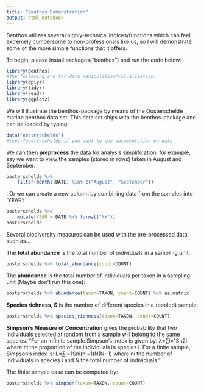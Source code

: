 ```yaml
---
title: "Benthos Demonstration"
output: html_notebook
---
```


Benthos utilizes several highly-technical indices/functions which can feel extremely cumbersome to non-professionals like us, so I will demonstrate some of the more simple functions that it offers.

To begin, please install.packages("benthos") and run the code below:
```r
library(benthos)
#the following are for data manipulation/visualization:
library(dplyr)
library(tidyr)
library(readr)
library(ggplot2)
```

We will illustrate the benthos-package by means of the Oosterschelde marine benthos data set. This data set ships with the benthos-package and can be loaded by typing:
```r
data("oosterschelde")
#type ?oosterschelde if you want to see documentation on data
```
 
 
 
 We can then **preprocess** the data for analysis simplification; for example, say we want to view the samples (stored in rows) taken in August and September:
```r
oosterschelde %>%
    filter(months(DATE) %in% c("August", "September"))
```

..Or we can create a new column by combining data from the samples into 'YEAR':
```r
oosterschelde %>%
    mutate(YEAR = DATE %>% format("%Y"))
oosterschelde
```


Several biodiversity measures can be used with the pre-processed data, such as...


The **total abundance** is the total number of individuals in a sampling unit:
```r
oosterschelde %>% total_abundance(count=COUNT)
```

The **abundance** is the total number of individuals per taxon in a sampling unit (Maybe don't run this one):
```r
oosterschelde %>% abundance(taxon=TAXON, count=COUNT) %>% as.matrix
```


**Species richness, S** is the number of different species in a (pooled) sample:
```r
oosterschelde %>% species_richness(taxon=TAXON, count=COUNT)
```


**Simpson’s Measure of Concentration** gives the probability that two individuals selected at random from a sample will belong to the same species. "For an infinite sample Simpson’s Index is given by:
λ=∑i=1Sπ2i
where πi the proportion of the individuals in species i. For a finite sample, Simpson’s index is:
L=∑i=1Sni(ni−1)N(N−1)
where ni the number of individuals in species i and N the total number of individuals."

The finite sample case can be computed by:
```r
oosterschelde %>% simpson(taxon=TAXON, count=COUNT)
```
